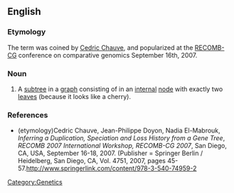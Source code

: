 ==English==

===Etymology===
The term was coined by [[w:Cedric Chauve|Cedric Chauve]], and popularized at the [[w:RECOMB-CG|RECOMB-CG]] conference on comparative genomics September 16th, 2007.

===Noun===
{{en-noun|sg=[[cherry]] [[graph]]}}

# A [[subtree]] in a [[graph]] consisting of in an [[internal]] [[node]] with exactly two [[leaves]] (because it looks like a cherry).

===References===
* (etymology)Cedric Chauve, Jean-Philippe Doyon, Nadia El-Mabrouk, ''Inferring a Duplication, Speciation and Loss History from a Gene Tree'', ''RECOMB 2007 International Workshop, RECOMB-CG 2007'', San Diego, CA, USA, September 16-18, 2007. (Publisher = Springer Berlin / Heidelberg, San Diego, CA, Vol. 4751, 2007, pages 45-57.[[http://www.springerlink.com/content/978-3-540-74959-2]]

[[Category:Genetics]]